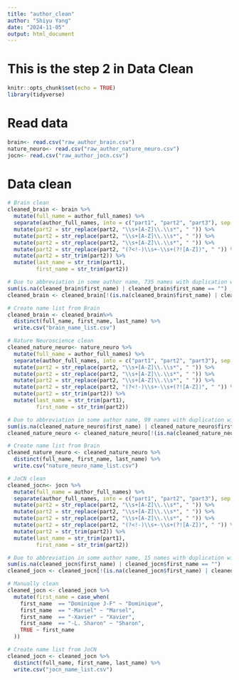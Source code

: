 ```yaml
---
title: "author_clean"
author: "Shiyu Yang"
date: "2024-11-05"
output: html_document
---
```


# This is the step 2 in Data Clean
```r
knitr::opts_chunk$set(echo = TRUE)
library(tidyverse)
```

# Read data
```r
brain<- read.csv("raw_author_brain.csv")
nature_neuro<- read.csv("raw_author_nature_neuro.csv")
jocn<- read.csv("raw_author_jocn.csv")
```

# Data clean
```r
# Brain clean
cleaned_brain <- brain %>%
  mutate(full_name = author_full_names) %>% 
  separate(author_full_names, into = c("part1", "part2", "part3"), sep = ",", fill = "right") %>%
  mutate(part2 = str_replace(part2, "\\s+[A-Z]\\.\\s*", " ")) %>% 
  mutate(part2 = str_replace(part2, "\\s+[A-Z]\\.\\s*", " ")) %>% 
  mutate(part2 = str_replace(part2, "\\s+[A-Z]\\.\\s*", " ")) %>% 
  mutate(part2 = str_replace(part2, "(?<!-)\\s+-\\s+(?![A-Z])", " ")) %>%
  mutate(part2 = str_trim(part2)) %>%
  mutate(last_name = str_trim(part1),
         first_name = str_trim(part2))

# Due to abbreviation in some author name, 735 names with duplication will be removed in the dataset
sum(is.na(cleaned_brain$first_name) | cleaned_brain$first_name == "")
cleaned_brain <- cleaned_brain[!(is.na(cleaned_brain$first_name) | cleaned_brain$first_name == ""), ]

# Create name list from Brain
cleaned_brain <- cleaned_brain%>% 
  distinct(full_name, first_name, last_name) %>% 
  write.csv("brain_name_list.csv")
```

```r
# Nature Neuroscience clean
cleaned_nature_neuro<- nature_neuro %>%
  mutate(full_name = author_full_names) %>% 
  separate(author_full_names, into = c("part1", "part2", "part3"), sep = ",", fill = "right") %>%
  mutate(part2 = str_replace(part2, "\\s+[A-Z]\\.\\s*", " ")) %>% 
  mutate(part2 = str_replace(part2, "\\s+[A-Z]\\.\\s*", " ")) %>% 
  mutate(part2 = str_replace(part2, "\\s+[A-Z]\\.\\s*", " ")) %>% 
  mutate(part2 = str_replace(part2, "(?<!-)\\s+-\\s+(?![A-Z])", " ")) %>%
  mutate(part2 = str_trim(part2)) %>%
  mutate(last_name = str_trim(part1),
         first_name = str_trim(part2))

# Due to abbreviation in some author name, 99 names with duplication will be removed in the dataset
sum(is.na(cleaned_nature_neuro$first_name) | cleaned_nature_neuro$first_name == "")
cleaned_nature_neuro <- cleaned_nature_neuro[!(is.na(cleaned_nature_neuro$first_name) | cleaned_nature_neuro$first_name == ""), ]

# Create name list from Brain
cleaned_nature_neuro <- cleaned_nature_neuro %>% 
  distinct(full_name, first_name, last_name) %>% 
  write.csv("nature_neuro_name_list.csv")
```

```r
# JoCN clean
cleaned_jocn<- jocn %>%
  mutate(full_name = author_full_names) %>% 
  separate(author_full_names, into = c("part1", "part2", "part3"), sep = ",", fill = "right") %>%
  mutate(part2 = str_replace(part2, "\\s+[A-Z]\\.\\s*", " ")) %>% 
  mutate(part2 = str_replace(part2, "\\s+[A-Z]\\.\\s*", " ")) %>% 
  mutate(part2 = str_replace(part2, "\\s+[A-Z]\\.\\s*", " ")) %>% 
  mutate(part2 = str_replace(part2, "(?<!-)\\s+-\\s+(?![A-Z])", " ")) %>%
  mutate(part2 = str_trim(part2)) %>%
  mutate(last_name = str_trim(part1),
         first_name = str_trim(part2))

# Due to abbreviation in some author name, 15 names with duplication will be removed in the dataset
sum(is.na(cleaned_jocn$first_name) | cleaned_jocn$first_name == "")
cleaned_jocn <- cleaned_jocn[!(is.na(cleaned_jocn$first_name) | cleaned_jocn$first_name == ""), ]

# Manually clean
cleaned_jocn <- cleaned_jocn %>%
  mutate(first_name = case_when(
    first_name  == "Dominique J-F" ~ "Dominique",
    first_name  == "-Marsel" ~ "Marsel",
    first_name  == "-Xavier" ~ "Xavier",
    first_name  == "-L. Sharon" ~ "Sharon",
    TRUE ~ first_name  
  )) 

# Create name list from JoCN
cleaned_jocn <- cleaned_jocn %>% 
  distinct(full_name, first_name, last_name) %>% 
  write.csv("jocn_name_list.csv")
```

